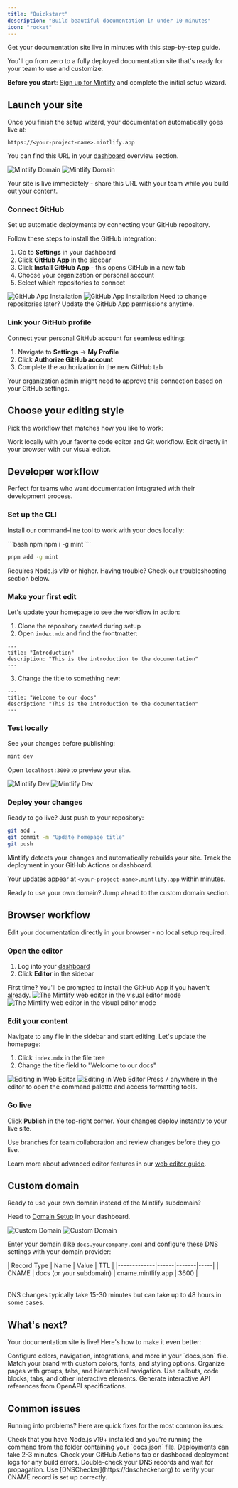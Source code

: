 ```yaml
---
title: "Quickstart"
description: "Build beautiful documentation in under 10 minutes"
icon: "rocket"
---
```


Get your documentation site live in minutes with this step-by-step guide.

You'll go from zero to a fully deployed documentation site that's ready for your team to use and customize.

<Info>

**Before you start**: [Sign up for Mintlify](https://mintlify.com/start) and complete the initial setup wizard.

</Info>

## Launch your site

Once you finish the setup wizard, your documentation automatically goes live at:

```
https://<your-project-name>.mintlify.app
```

You can find this URL in your [dashboard](https://dashboard.mintlify.com/) overview section.

<Frame>
  <img src="/images/quickstart/mintlify-domain-light.png" alt="Mintlify Domain" className="block dark:hidden" />
  <img src="/images/quickstart/mintlify-domain-dark.png" alt="Mintlify Domain" className="hidden dark:block" />
</Frame>

Your site is live immediately - share this URL with your team while you build out your content.

### Connect GitHub

Set up automatic deployments by connecting your GitHub repository.

Follow these steps to install the GitHub integration:

1. Go to **Settings** in your dashboard
2. Click **GitHub App** in the sidebar
3. Click **Install GitHub App** - this opens GitHub in a new tab
4. Choose your organization or personal account
5. Select which repositories to connect

<Frame>
  <img src="/images/quickstart/github-app-installation-light.png" alt="GitHub App Installation" className="block dark:hidden" />
  <img src="/images/quickstart/github-app-installation-dark.png" alt="GitHub App Installation" className="hidden dark:block" />
</Frame>

<Info>
  Need to change repositories later? Update the GitHub App permissions anytime.
</Info>

### Link your GitHub profile

Connect your personal GitHub account for seamless editing:

1. Navigate to **Settings** → **My Profile**
2. Click **Authorize GitHub account**
3. Complete the authorization in the new GitHub tab

<Info>
  Your organization admin might need to approve this connection based on your GitHub settings.
</Info>

## Choose your editing style

Pick the workflow that matches how you like to work:

<Card title="Developer workflow" icon="terminal" horizontal href="#developer-workflow">
  Work locally with your favorite code editor and Git workflow.
</Card>

<Card title="Browser workflow" icon="mouse-pointer-2" horizontal href="#browser-workflow">
  Edit directly in your browser with our visual editor.
</Card>

## Developer workflow

Perfect for teams who want documentation integrated with their development process.

### Set up the CLI

Install our command-line tool to work with your docs locally:

<CodeGroup>
  ```bash npm
  npm i -g mint
  ```

  ```bash pnpm
  pnpm add -g mint
  ```
</CodeGroup>

<Info>
  Requires Node.js v19 or higher. Having trouble? Check our troubleshooting section below.
</Info>

### Make your first edit

Let's update your homepage to see the workflow in action:

1. Clone the repository created during setup
2. Open `index.mdx` and find the frontmatter:

```mdx index.mdx
---
title: "Introduction"
description: "This is the introduction to the documentation"
---
```

3. Change the title to something new:

```mdx index.mdx {2}
---
title: "Welcome to our docs"
description: "This is the introduction to the documentation"
---
```

### Test locally

See your changes before publishing:

```bash
mint dev
```

Open `localhost:3000` to preview your site.

<Frame>
  <img src="/images/quickstart/mintlify-dev-light.png" alt="Mintlify Dev" className="block dark:hidden" />
  <img src="/images/quickstart/mintlify-dev-dark.png" alt="Mintlify Dev" className="hidden dark:block" />
</Frame>

### Deploy your changes

Ready to go live? Just push to your repository:

```bash
git add .
git commit -m "Update homepage title"
git push
```

Mintlify detects your changes and automatically rebuilds your site. Track the deployment in your GitHub Actions or dashboard.

Your updates appear at `<your-project-name>.mintlify.app` within minutes.

<Card title="Skip to custom domain setup" icon="arrow-down" href="#custom-domain" horizontal>
  Ready to use your own domain? Jump ahead to the custom domain section.
</Card>

## Browser workflow

Edit your documentation directly in your browser - no local setup required.

### Open the editor

1. Log into your [dashboard](https://dashboard.mintlify.com)
2. Click **Editor** in the sidebar

<Info>
  First time? You'll be prompted to install the GitHub App if you haven't already.
</Info>

<Frame>
  <img alt="The Mintlify web editor in the visual editor mode" src="/images/quickstart/web-editor-light.png" className="block dark:hidden" />
  <img alt="The Mintlify web editor in the visual editor mode" src="/images/quickstart/web-editor-dark.png" className="hidden dark:block" />
</Frame>

### Edit your content

Navigate to any file in the sidebar and start editing. Let's update the homepage:

1. Click `index.mdx` in the file tree
2. Change the title field to "Welcome to our docs"

<Frame>
  <img alt="Editing in Web Editor" src="/images/quickstart/web-editor-editing-light.png" className="block dark:hidden" />
  <img alt="Editing in Web Editor" src="/images/quickstart/web-editor-editing-dark.png" className="hidden dark:block" />
</Frame>

<Tip>
  Press <kbd>/</kbd> anywhere in the editor to open the command palette and access formatting tools.
</Tip>

### Go live

Click **Publish** in the top-right corner. Your changes deploy instantly to your live site.

<Tip>
  Use branches for team collaboration and review changes before they go live.
</Tip>

Learn more about advanced editor features in our [web editor guide](/editor/getting-started).

## Custom domain

Ready to use your own domain instead of the Mintlify subdomain?

Head to [Domain Setup](https://dashboard.mintlify.com/settings/deployment/custom-domain) in your dashboard.

<Frame>
  <img src="/images/quickstart/custom-domain-light.png" alt="Custom Domain" className="block dark:hidden" />
  <img src="/images/quickstart/custom-domain-dark.png" alt="Custom Domain" className="hidden dark:block" />
</Frame>

Enter your domain (like `docs.yourcompany.com`) and configure these DNS settings with your domain provider:

<Table>
| Record Type | Name | Value | TTL |
|-------------|------|-------|-----|
| CNAME | docs (or your subdomain) | cname.mintlify.app | 3600 |
</Table>

<Info>
  DNS changes typically take 15-30 minutes but can take up to 48 hours in some cases.
</Info>

## What's next?

Your documentation site is live! Here's how to make it even better:

<Card title="Customize your site" icon="settings" href="settings" horizontal>
  Configure colors, navigation, integrations, and more in your `docs.json` file.
</Card>
<Card title="Style your brand" icon="paintbrush" href="themes" horizontal>
  Match your brand with custom colors, fonts, and styling options.
</Card>
<Card title="Structure your content" icon="map" href="navigation" horizontal>
  Organize pages with groups, tabs, and hierarchical navigation.
</Card>
<Card title="Add rich components" icon="puzzle" href="/components/accordions" horizontal>
  Use callouts, code blocks, tabs, and other interactive elements.
</Card>
<Card title="Build API docs" icon="code" href="/api-playground/overview" horizontal>
  Generate interactive API references from OpenAPI specifications.
</Card>

## Common issues

Running into problems? Here are quick fixes for the most common issues:

<AccordionGroup>
  <Accordion title="Can't run mint dev locally">
    Check that you have Node.js v19+ installed and you're running the command from the folder containing your `docs.json` file.
  </Accordion>
  <Accordion title="Changes aren't showing up">
    Deployments can take 2-3 minutes. Check your GitHub Actions tab or dashboard deployment logs for any build errors.
  </Accordion>
  <Accordion title="Custom domain isn't working">
    Double-check your DNS records and wait for propagation. Use [DNSChecker](https://dnschecker.org) to verify your CNAME record is set up correctly.
  </Accordion>
</AccordionGroup>
